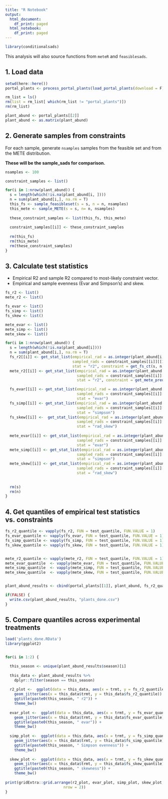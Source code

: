 ```yaml
---
title: "R Notebook"
output:
  html_document:
    df_print: paged
  html_notebook:
    df_print: paged 
---
```


```r
library(conditionalsads)
```

This analysis will also source functions from `meteR` and `feasiblesads`. 

## 1. Load data
```r
setwd(here::here())
portal_plants <- process_portal_plants(load_portal_plants(download = F))

rm_list = ls()
rm(list = rm_list[ which(rm_list != "portal_plants")])
rm(rm_list)

plant_abund <- portal_plants[[2]]
plant_abund <- as.matrix(plant_abund)

```

## 2. Generate samples from constraints

For each sample, generate `nsamples` samples from the feasible set and from the METE distribution. 

**These will be the sample_sads for comparison.**


```r

nsamples <- 100

constraint_samples <- list()

for(i in 1:nrow(plant_abund)) {
  s = length(which(!is.na(plant_abund[i, ])))
  n = sum(plant_abund[i,], na.rm = T)
  this_fs <- sample_feasibleset(s = s, n = n, nsamples)
  this_mete <- sample_METE(s = s, n= n, nsamples)
  
  these_constraint_samples <- list(this_fs, this_mete)
  
  constraint_samples[[i]] <- these_constraint_samples
  
  rm(this_fs)
  rm(this_mete)
  rm(these_constraint_samples)
}


```


## 3. Calculate test statistics 

* Empirical R2 and sample R2 compared to most-likely constraint vector.
* Empirical and sample evenness (Evar and Simpson's) and skew.

```r

fs_r2 <- list()
mete_r2 <- list()

fs_evar <- list()
fs_simp <- list()
fs_skew <- list()

mete_evar <- list()
mete_simp <- list()
mete_skew <- list()

for(i in 1:nrow(plant_abund)) {
  s = length(which(!is.na(plant_abund[i])))
  n = sum(plant_abund[i,], na.rm = T)
  fs_r2[[i]] <- get_stat_list(empirical_rad = as.integer(plant_abund[i, 1:s]),
                              sampled_rads = constraint_samples[[i]][[1]],
                              stat = "r2", constraint = get_fs_ct(s, n, nsamples = nsamples))
  mete_r2[[i]] <- get_stat_list(empirical_rad = as.integer(plant_abund[i, 1:s]),
                                sampled_rads = constraint_samples[[i]][[1]],
                                stat = "r2", constraint = get_mete_prediction(s, n))

  fs_evar[[i]] <- get_stat_list(empirical_rad = as.integer(plant_abund[i, 1:s]),
                                sampled_rads = constraint_samples[[i]][[1]],
                                stat = "evar")
  fs_simp[[i]] <- get_stat_list(empirical_rad = as.integer(plant_abund[i, 1:s]),
                                sampled_rads = constraint_samples[[i]][[1]],
                                stat = "simpson")
  fs_skew[[i]] <-  get_stat_list(empirical_rad = as.integer(plant_abund[i, 1:s]),
                                sampled_rads = constraint_samples[[i]][[1]],
                                stat = "rad_skew")
  
  mete_evar[[i]] <- get_stat_list(empirical_rad = as.integer(plant_abund[i, 1:s]),
                                sampled_rads = constraint_samples[[i]][[2]],
                                stat = "evar")
  mete_simp[[i]] <- get_stat_list(empirical_rad = as.integer(plant_abund[i, 1:s]),
                                sampled_rads = constraint_samples[[i]][[2]],
                                stat = "simpson")
  mete_skew[[i]] <- get_stat_list(empirical_rad = as.integer(plant_abund[i, 1:s]),
                                sampled_rads = constraint_samples[[i]][[2]],
                                stat = "rad_skew")
  
  
  rm(s)
  rm(n)
}

```


## 4. Get quantiles of empirical test statistics vs. constraints

```r
fs_r2_quantile <- vapply(fs_r2, FUN = test_quantile, FUN.VALUE = 1)
fs_evar_quantile <- vapply(fs_evar, FUN = test_quantile, FUN.VALUE = 1)
fs_simp_quantile <- vapply(fs_simp, FUN = test_quantile, FUN.VALUE = 1)
fs_skew_quantile <- vapply(fs_skew, FUN = test_quantile, FUN.VALUE = 1)


mete_r2_quantile <- vapply(mete_r2, FUN = test_quantile, FUN.VALUE = 1)
mete_evar_quantile  <- vapply(mete_evar, FUN = test_quantile, FUN.VALUE = 1)
mete_simp_quantile  <- vapply(mete_simp, FUN = test_quantile, FUN.VALUE = 1)
mete_skew_quantile  <- vapply(mete_skew, FUN = test_quantile, FUN.VALUE = 1)


plant_abund_results <- cbind(portal_plants[[1]], plant_abund, fs_r2_quantile, fs_evar_quantile, fs_simp_quantile, fs_skew_quantile, mete_r2_quantile, mete_evar_quantile, mete_simp_quantile, mete_skew_quantile)

if(FALSE) {
  write.csv(plant_abund_results, "plants_done.csv")
}

```


## 5. Compare quantiles across experimental treatments

```r
load('plants_done.RData')
library(ggplot2)


for(i in 1:2) {

  this_season <- unique(plant_abund_results$season)[i]
  
  this_data <- plant_abund_results %>%
    dplyr::filter(season == this_season)
  
  r2_plot <-  ggplot(data = this_data, aes(x = trmt, y = fs_r2_quantile)) +
    geom_jitter(aes(x = this_data$trmt, y = this_data$fs_r2_quantile)) +
    ggtitle(paste0(this_season, " r2")) +
    theme_bw()
  
  evar_plot <-  ggplot(data = this_data, aes(x = trmt, y = fs_evar_quantile)) +
    geom_jitter(aes(x = this_data$trmt, y = this_data$fs_evar_quantile)) +
    ggtitle(paste0(this_season, " evar")) +
    theme_bw()
  
  simp_plot <-  ggplot(data = this_data, aes(x = trmt, y = fs_simp_quantile)) +
    geom_jitter(aes(x = this_data$trmt, y = this_data$fs_simp_quantile)) +
    ggtitle(paste0(this_season, " Simpson evenness")) +
    theme_bw()
  
  skew_plot <-  ggplot(data = this_data, aes(x = trmt, y = fs_skew_quantile)) +
    geom_jitter(aes(x = this_data$trmt, y = this_data$fs_skew_quantile)) +
    ggtitle(paste0(this_season, " skewness")) +
    theme_bw()
  
print(gridExtra::grid.arrange(r2_plot, evar_plot, simp_plot, skew_plot,
                          nrow = 2))
}


```
